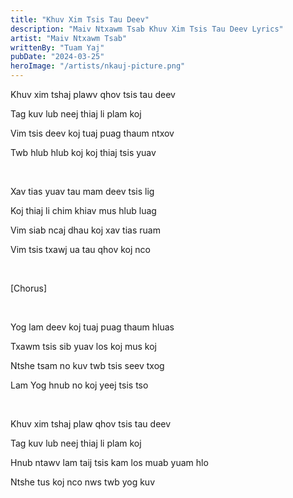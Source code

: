 ```yaml
---
title: "Khuv Xim Tsis Tau Deev"
description: "Maiv Ntxawm Tsab Khuv Xim Tsis Tau Deev Lyrics"
artist: "Maiv Ntxawm Tsab"
writtenBy: "Tuam Yaj"
pubDate: "2024-03-25"
heroImage: "/artists/nkauj-picture.png"
---
```


Khuv xim tshaj plawv qhov tsis tau deev

Tag kuv lub neej thiaj li plam koj

Vim tsis deev koj tuaj puag thaum ntxov

Twb hlub hlub koj koj thiaj tsis yuav

<br />

Xav tias yuav tau mam deev tsis lig

Koj thiaj li chim khiav mus hlub luag

Vim siab ncaj dhau koj xav tias ruam

Vim tsis txawj ua tau qhov koj nco

<br />

[Chorus]

<br />

Yog lam deev koj tuaj puag thaum hluas

Txawm tsis sib yuav los koj mus koj

Ntshe tsam no kuv twb tsis seev txog

Lam Yog hnub no koj yeej tsis tso

<br />

Khuv xim tshaj plaw qhov tsis tau deev

Tag kuv lub neej thiaj li plam koj

Hnub ntawv lam taij tsis kam los muab yuam hlo

Ntshe tus koj nco nws twb yog kuv
